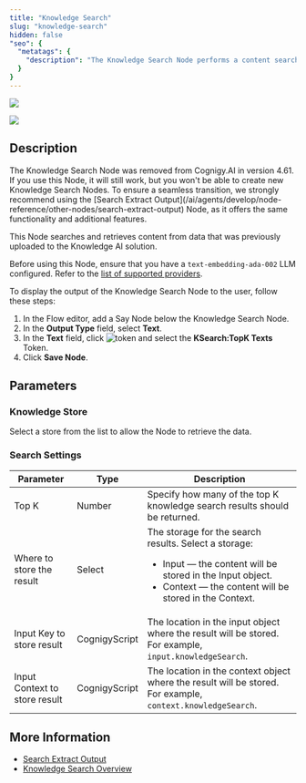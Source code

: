 ```yaml
---
title: "Knowledge Search"
slug: "knowledge-search"
hidden: false
"seo": {
  "metatags": {
    "description": "The Knowledge Search Node performs a content search and retrieves content from data previously uploaded to the Knowledge Store through various sources, such as text files, images, and web pages."
  }
}
---
```


<a href="/release-notes/4.61"><img noZoom src="https://img.shields.io/badge/Updated in-v4.61-blue.svg" /></a>


<Frame>
  <img class="image-center" src="/_assets/ai/develop/node-reference/other/knowledge-search.png" style={{ width: 'auto' }} />
</Frame>

## Description

<Danger>
  The Knowledge Search Node was removed from Cognigy.AI in version 4.61. If you use this Node, it will still work, but you won't be able to create new Knowledge Search Nodes. To ensure a seamless transition, we strongly recommend using the [Search Extract Output](/ai/agents/develop/node-reference/other-nodes/search-extract-output) Node, as it offers the same functionality and additional features.
</Danger>

This Node searches and retrieves content from data that was previously uploaded to the Knowledge AI solution.

Before using this Node, ensure that you have a `text-embedding-ada-002` LLM configured. Refer to the [list of supported providers](/ai/agents/develop/gen-ai-and-llms/model-support-by-feature). 

To display the output of the Knowledge Search Node to the user, follow these steps:

1. In the Flow editor, add a Say Node below the Knowledge Search Node.
2. In the **Output Type** field, select **Text**.
3. In the **Text** field, click ![token](/_assets/icons/black-and-white/token.svg) and select the **KSearch:TopK Texts** Token.
4. Click **Save Node**.

## Parameters

### Knowledge Store

Select a store from the list to allow the Node to retrieve the data.

### Search Settings

| Parameter                     | Type          | Description                                                                                                                                                                                  |
|-------------------------------|---------------|----------------------------------------------------------------------------------------------------------------------------------------------------------------------------------------------|
| Top K                         | Number        | Specify how many of the top K knowledge search results should be returned.                                                                                                                   |
| Where to store the result     | Select        | The storage for the search results. Select a storage: <ul><li>Input — the content will be stored in the Input object.</li><li>Context — the content will be stored in the Context.</li></ul> |
| Input Key to store result     | CognigyScript | The location in the input object where the result will be stored. For example, `input.knowledgeSearch`.                                                                                      |
| Input Context to store result | CognigyScript | The location in the context object where the result will be stored. For example, `context.knowledgeSearch`.                                                                                  |

## More Information

- [Search Extract Output](/ai/agents/develop/node-reference/other-nodes/search-extract-output) 
- [Knowledge Search Overview](/ai/agents/develop/knowledge-ai/overview)
